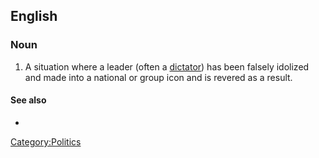 ==English==
===Noun===
{{en-noun|sg=[[cult]] [[of]] [[personality]]|cults of personality}}

# A situation where a leader (often a [[dictator]]) has been falsely idolized and made into a national or group icon and is revered as a result.

====See also====
*{{pedialite}}

[[Category:Politics]]